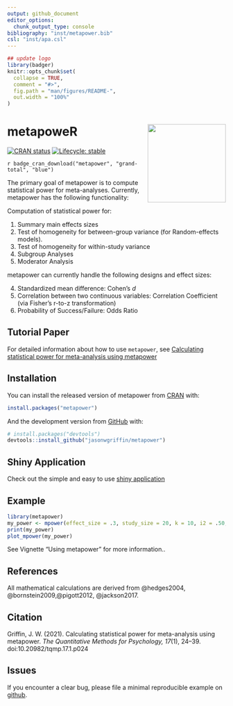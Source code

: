 ```yaml
---
output: github_document
editor_options: 
  chunk_output_type: console
bibliography: "inst/metapower.bib"
csl: "inst/apa.csl"
---
```


<!-- README.md is generated from README.Rmd. Please edit that file -->

```r
## update logo
library(badger)
knitr::opts_chunk$set(
  collapse = TRUE,
  comment = "#>",
  fig.path = "man/figures/README-",
  out.width = "100%"
)
```

# metapoweR <img src = 'man/figures/metapower_sticker.png' align = "right" height = "180" />

<!-- badges: start -->
[![CRAN status](https://www.r-pkg.org/badges/version/metapower)](https://CRAN.R-project.org/package=metapower)
[![Lifecycle: stable](https://img.shields.io/badge/lifecycle-stable-brightgreen.svg)](https://lifecycle.r-lib.org/articles/stages.html)

`r badge_cran_download("metapower", "grand-total", "blue")`

<!-- badges: end -->

The primary goal of metapower is to compute statistical power for meta-analyses. Currently, metapower has the following functionality:

Computation of statistical power for:

1. Summary main effects sizes
2. Test of homogeneity for between-group variance (for Random-effects models). 
3. Test of homogeneity for within-study variance
4. Subgroup Analyses
5. Moderator Analysis

metapower can currently handle the following designs and effect sizes:

4. Standardized mean difference: Cohen's *d*
5. Correlation between two continuous variables: Correlation Coefficient (via Fisher's r-to-z transformation)
6. Probability of Success/Failure: Odds Ratio

## Tutorial Paper

For detailed information about how to use `metapower`, see [Calculating statistical power for meta-analysis using metapower](https://www.tqmp.org/RegularArticles/vol17-1/p024/index.html)

## Installation

You can install the released version of metapower from [CRAN](https://CRAN.R-project.org) with:
```r
install.packages("metapower")
```

And the development version from [GitHub](https://github.com/jasonwgriffin/metapower) with:

``` r
# install.packages("devtools")
devtools::install_github("jasonwgriffin/metapower")
```
## Shiny Application

Check out the simple and easy to use [shiny application](https://jason-griffin.shinyapps.io/shiny_metapower/)

## Example

```r
library(metapower)
my_power <- mpower(effect_size = .3, study_size = 20, k = 10, i2 = .50, es_type = "d")
print(my_power)
plot_mpower(my_power)
```

See Vignette "Using metapower" for more information..

## References

All mathematical calculations are derived from @hedges2004, @bornstein2009,@pigott2012, @jackson2017.

<div id="refs"></div>

## Citation

Griffin, J. W. (2021). Calculating statistical power for meta-analysis using metapower. *The Quantitative Methods for Psychology, 17*(1), 24–39. doi:10.20982/tqmp.17.1.p024

##  Issues

If you encounter a clear bug, please file a minimal reproducible example on [github](https://github.com/jasonwgriffin/metapower/issues).



